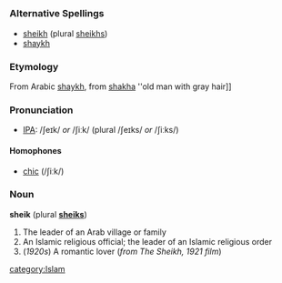 =={{en}}==
===Alternative Spellings===
*[[sheikh]] (plural [[sheikhs]])
*[[shaykh]]

===Etymology===
From Arabic [[shaykh]], from [[shakha]] ''old man with gray hair]]

===Pronunciation===
* [[Wiktionary:Pronunciation_key|IPA]]: /ʃeɪk/ ''or'' /ʃiːk/ (plural /ʃeɪks/ ''or'' /ʃiːks/)

====Homophones====
* [[chic]] (/ʃiːk/)

===Noun===
'''sheik''' (plural '''[[sheiks]]''')
# The leader of an Arab village or family
# An Islamic religious official; the leader of an Islamic religious order
# (''1920s'') A romantic lover (''from The Sheikh, 1921 film'')

[[category:Islam]]